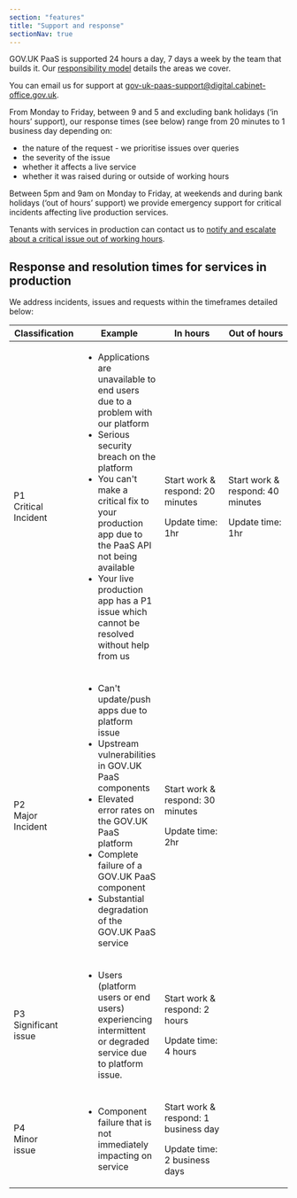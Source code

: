```yaml
---
section: "features"
title: "Support and response"
sectionNav: true
---
```


GOV.UK PaaS is supported 24 hours a day, 7 days a week by the team that
builds it. Our [responsibility
model](https://docs.cloud.service.gov.uk/responsibility_model.html)
details the areas we cover.

You can email us for support at
<gov-uk-paas-support@digital.cabinet-office.gov.uk>.

From Monday to Friday, between 9 and 5 and excluding bank holidays (‘in
hours’ support), our response times (see below) range from 20 minutes to
1 business day depending on:

-   the nature of the request - we prioritise issues over queries
-   the severity of the issue
-   whether it affects a live service
-   whether it was raised during or outside of working hours

Between 5pm and 9am on Monday to Friday, at weekends and during bank
holidays (‘out of hours’ support) we provide emergency support for
critical incidents affecting live production services.

Tenants with services in production can contact us to [notify and
escalate about a critical issue out of working hours](/support).

## Response and resolution times for services in production

We address incidents, issues and requests within the timeframes detailed
below:

<table>
<colgroup>
<col style="width: 25%" />
<col style="width: 25%" />
<col style="width: 25%" />
<col style="width: 25%" />
</colgroup>
<thead>
<tr class="header">
<th>Classification</th>
<th>Example</th>
<th>In hours</th>
<th>Out of hours</th>
</tr>
</thead>
<tbody>
<tr class="odd">
<td>P1<br />
Critical<br />
Incident</td>
<td><ul>
<li>Applications are unavailable to end users due to a problem with our platform</li>
<li>Serious security breach on the platform</li>
<li>You can't make a critical fix to your production app due to the PaaS API not being available</li>
<li>Your live production app has a P1 issue which cannot be resolved without help from us</li>
</ul></td>
<td><p>Start work &amp; respond: 20 minutes</p>
<p>Update time: 1hr</p></td>
<td><p>Start work &amp; respond: 40 minutes</p>
<p>Update time: 1hr</p></td>
</tr>
<tr class="even">
<td>P2<br />
Major<br />
Incident</td>
<td><ul>
<li>Can't update/push apps due to platform issue</li>
<li>Upstream vulnerabilities in GOV.UK PaaS components</li>
<li>Elevated error rates on the GOV.UK PaaS platform</li>
<li>Complete failure of a GOV.UK PaaS component</li>
<li>Substantial degradation of the GOV.UK PaaS service</li>
</ul></td>
<td><p>Start work &amp; respond: 30 minutes</p>
<p>Update time: 2hr</p></td>
<td></td>
</tr>
<tr class="odd">
<td>P3<br />
Significant<br />
issue</td>
<td><ul>
<li>Users (platform users or end users) experiencing intermittent or degraded service due to platform issue.</li>
</ul></td>
<td><p>Start work &amp; respond: 2 hours</p>
<p>Update time: 4 hours</p></td>
<td></td>
</tr>
<tr class="even">
<td>P4<br />
Minor<br />
issue</td>
<td><ul>
<li>Component failure that is not immediately impacting on service</li>
</ul></td>
<td><p>Start work &amp; respond: 1 business day</p>
<p>Update time: 2 business days</p></td>
<td></td>
</tr>
</tbody>
</table>

